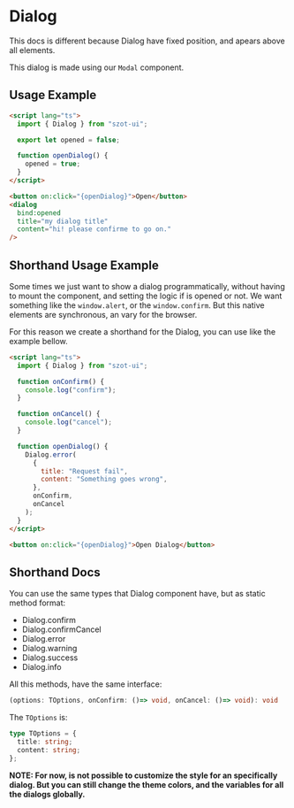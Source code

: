 
<Meta of={DialogStories} />

# Dialog

This docs is different because Dialog have fixed position, and apears above all elements.

This dialog is made using our `Modal` component.

<Controls of={DialogStories.Confirm} />

## Usage Example

```html
<script lang="ts">
  import { Dialog } from "szot-ui";

  export let opened = false;

  function openDialog() {
    opened = true;
  }
</script>

<button on:click="{openDialog}">Open</button>
<dialog
  bind:opened
  title="my dialog title"
  content="hi! please confirme to go on."
/>
```

## Shorthand Usage Example

Some times we just want to show a dialog programmatically, without having to mount the component,
and setting the logic if is opened or not. We want something like the `window.alert`, or the
`window.confirm`. But this native elements are synchronous, an vary for the browser.

For this reason we create a shorthand for the Dialog, you can use like the example bellow.

```html
<script lang="ts">
  import { Dialog } from "szot-ui";

  function onConfirm() {
    console.log("confirm");
  }

  function onCancel() {
    console.log("cancel");
  }

  function openDialog() {
    Dialog.error(
      {
        title: "Request fail",
        content: "Something goes wrong",
      },
      onConfirm,
      onCancel
    );
  }
</script>

<button on:click="{openDialog}">Open Dialog</button>
```

## Shorthand Docs

You can use the same types that Dialog component have, but as static method format:

- Dialog.confirm
- Dialog.confirmCancel
- Dialog.error
- Dialog.warning
- Dialog.success
- Dialog.info

All this methods, have the same interface:

```typescript
(options: TOptions, onConfirm: ()=> void, onCancel: ()=> void): void
```

The `TOptions` is:

```typescript
type TOptions = {
  title: string;
  content: string;
};
```

**NOTE: For now, is not possible to customize the style for an specifically dialog. But you can
still change the theme colors, and the variables for all the dialogs globally.**

